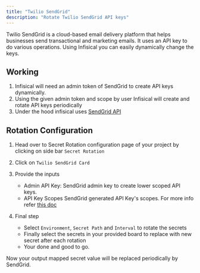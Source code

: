 ```yaml
---
title: "Twilio SendGrid"
description: "Rotate Twilio SendGrid API keys"
---
```


Twilio SendGrid is a cloud-based email delivery platform that helps businesses send transactional and marketing emails.
It uses an API key to do various operations. Using Infisical you can easily dynamically change the keys.

## Working

1. Infisical will need an admin token of SendGrid to create API keys dynamically.
2. Using the given admin token and scope by user Infisical will create and rotate API keys periodically
3. Under the hood infisical uses [SendGrid API](https://docs.sendgrid.com/api-reference/api-keys/create-api-keys)

## Rotation Configuration

1. Head over to Secret Rotation configuration page of your project by clicking on side bar `Secret Rotation`
2. Click on `Twilio SendGrid Card`
3. Provide the inputs
	- Admin API Key: 
		SendGrid admin key to create lower scoped API keys.
	- API Key Scopes
		SendGrid generated API Key's scopes. For more info refer [this doc](https://docs.sendgrid.com/api-reference/api-key-permissions/api-key-permissions)

4. Final step
	- Select `Environment`, `Secret Path` and `Interval` to rotate the secrets
	- Finally select the secrets in your provided board to replace with new secret after each rotation
	- Your done and good to go.

Now your output mapped secret value will be replaced periodically by SendGrid.
		
